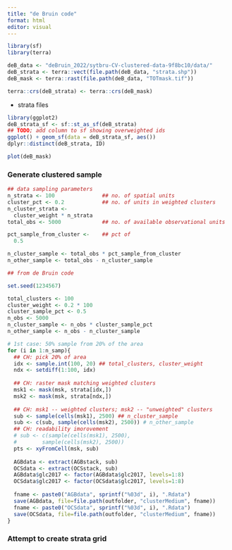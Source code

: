 ```yaml
---
title: "de Bruin code"
format: html
editor: visual
---
```


```r
library(sf)
library(terra)
```

```r
deB_data <- "deBruin_2022/sytbru-CV-clustered-data-9f8bc10/data/"
deB_strata <- terra::vect(file.path(deB_data, "strata.shp"))
deB_mask <- terra::rast(file.path(deB_data, "TOTmask.tif"))

terra::crs(deB_strata) <- terra::crs(deB_mask)
```

-   strata files

```r
library(ggplot2)
deB_strata_sf <- sf::st_as_sf(deB_strata)
## TODO; add column to sf showing overweighted ids
ggplot() + geom_sf(data = deB_strata_sf, aes())
dplyr::distinct(deB_strata, ID)
```

```r
plot(deB_mask)
```

### Generate clustered sample

```r

## data sampling parameters
n_strata <- 100               ## no. of spatial units
cluster_pct <- 0.2            ## no. of units in weighted clusters
n_cluster_strata <-           
  cluster_weight * n_strata
total_obs <- 5000             ## no. of available observational units

pct_sample_from_cluster <-    ## pct of 
  0.5

n_cluster_sample <- total_obs * pct_sample_from_cluster
n_other_sample <- total_obs - n_cluster_sample

```

``` r
## from de Bruin code

set.seed(1234567)

total_clusters <- 100
cluster_weight <- 0.2 * 100
cluster_sample_pct <- 0.5
n_obs <- 5000
n_cluster_sample <- n_obs * cluster_sample_pct
n_other_sample <- n_obs - n_cluster_sample

# 1st case: 50% sample from 20% of the area
for (i in 1:n_samp){
  ## CH: pick 20% of area
  idx <- sample.int(100, 20) ## total_clusters, cluster_weight
  ndx <- setdiff(1:100, idx)
  
  ## CH: raster mask matching weighted clusters
  msk1 <- mask(msk, strata[idx,])
  msk2 <- mask(msk, strata[ndx,])
  
  ## CH: msk1 -- weighted clusters; msk2 -- "unweighted" clusters
  sub <- sample(cells(msk1), 2500) ## n_cluster_sample
  sub <- c(sub, sample(cells(msk2), 2500)) # n_other_sample
  ## CH: readability imorovement
  # sub <- c(sample(cells(msk1), 2500), 
  #        sample(cells(msk2), 2500))
  pts <- xyFromCell(msk, sub)
  
  AGBdata <- extract(AGBstack, sub)
  OCSdata <- extract(OCSstack, sub)
  AGBdata$glc2017 <- factor(AGBdata$glc2017, levels=1:8)
  OCSdata$glc2017 <- factor(OCSdata$glc2017, levels=1:8)
  
  fname <- paste0("AGBdata", sprintf("%03d", i), ".Rdata")
  save(AGBdata, file=file.path(outfolder, "clusterMedium", fname))
  fname <- paste0("OCSdata", sprintf("%03d", i), ".Rdata")
  save(OCSdata, file=file.path(outfolder, "clusterMedium", fname))
}
```

### Attempt to create strata grid

```r

```
